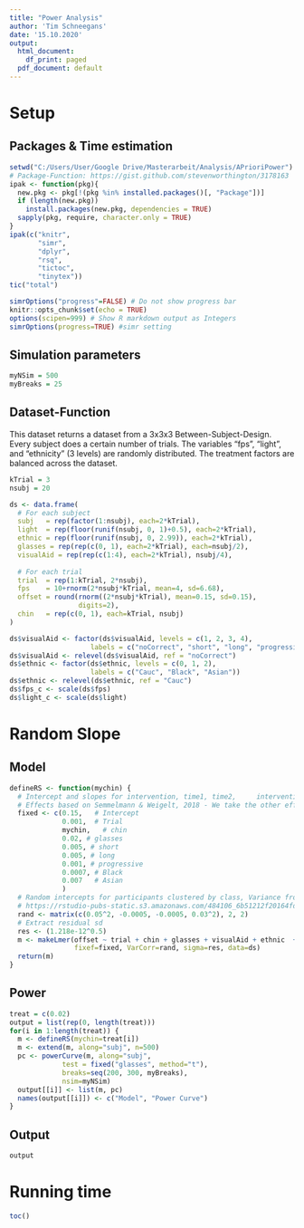```yaml
---
title: "Power Analysis"
author: 'Tim Schneegans'
date: '15.10.2020'
output:
  html_document:
    df_print: paged
  pdf_document: default
---
```


# Setup
## Packages & Time estimation
```r
setwd("C:/Users/User/Google Drive/Masterarbeit/Analysis/APrioriPower")
# Package-Function: https://gist.github.com/stevenworthington/3178163
ipak <- function(pkg){
  new.pkg <- pkg[!(pkg %in% installed.packages()[, "Package"])]
  if (length(new.pkg)) 
    install.packages(new.pkg, dependencies = TRUE)
  sapply(pkg, require, character.only = TRUE)
}
ipak(c("knitr",
       "simr",
       "dplyr",
       "rsq",
       "tictoc",
       "tinytex"))
tic("total")

simrOptions("progress"=FALSE) # Do not show progress bar
knitr::opts_chunk$set(echo = TRUE)
options(scipen=999) # Show R markdown output as Integers
simrOptions(progress=TRUE) #simr setting
```

## Simulation parameters 
```r
myNSim = 500
myBreaks = 25
```

## Dataset-Function
This dataset returns a dataset from a 3x3x3 Between-Subject-Design. Every subject does a certain number of trials. The variables "fps", "light", and "ethnicity" (3 levels) are randomly distributed. The treatment factors are balanced across the dataset.  
```r
kTrial = 3
nsubj = 20 

ds <- data.frame(
  # For each subject
  subj   = rep(factor(1:nsubj), each=2*kTrial),
  light  = rep(floor(runif(nsubj, 0, 1)+0.5), each=2*kTrial),
  ethnic = rep(floor(runif(nsubj, 0, 2.99)), each=2*kTrial),
  glasses = rep(rep(c(0, 1), each=2*kTrial), each=nsubj/2),
  visualAid = rep(rep(c(1:4), each=2*kTrial), nsubj/4),
  
  # For each trial
  trial  = rep(1:kTrial, 2*nsubj),
  fps    = 10+rnorm(2*nsubj*kTrial, mean=4, sd=6.68),
  offset = round(rnorm((2*nsubj*kTrial), mean=0.15, sd=0.15),
                 digits=2),
  chin   = rep(c(0, 1), each=kTrial, nsubj)
)

ds$visualAid <- factor(ds$visualAid, levels = c(1, 2, 3, 4), 
                    labels = c("noCorrect", "short", "long", "progressive"))
ds$visualAid <- relevel(ds$visualAid, ref = "noCorrect")
ds$ethnic <- factor(ds$ethnic, levels = c(0, 1, 2), 
                    labels = c("Cauc", "Black", "Asian"))
ds$ethnic <- relevel(ds$ethnic, ref = "Cauc")
ds$fps_c <- scale(ds$fps)
ds$light_c <- scale(ds$light)
```

# Random Slope
## Model
```r
defineRS <- function(mychin) {
  # Intercept and slopes for intervention, time1, time2,     intervention:time1, intervention:time2
  # Effects based on Semmelmann & Weigelt, 2018 - We take the other effects * 3 
  fixed <- c(0.15,   # Intercept
             0.001,  # Trial
             mychin,   # chin
             0.02, # glasses 
             0.005, # short
             0.005, # long
             0.001, # progressive
             0.0007, # Black
             0.007   # Asian
             )
  # Random intercepts for participants clustered by class, Variance from above
  # https://rstudio-pubs-static.s3.amazonaws.com/484106_6b51212f20164fdd88cd7cce89bdef79.html
  rand <- matrix(c(0.05^2, -0.0005, -0.0005, 0.03^2), 2, 2)
  # Extract residual sd
  res <- (1.218e-12^0.5)
  m <- makeLmer(offset ~ trial + chin + glasses + visualAid + ethnic  + (1 + chin |subj),
                fixef=fixed, VarCorr=rand, sigma=res, data=ds)
  return(m)
}
```

## Power
```r
treat = c(0.02)
output = list(rep(0, length(treat)))
for(i in 1:length(treat)) {
  m <- defineRS(mychin=treat[i])
  m <- extend(m, along="subj", n=500)
  pc <- powerCurve(m, along="subj", 
             test = fixed("glasses", method="t"), 
             breaks=seq(200, 300, myBreaks), 
             nsim=myNSim)
  output[[i]] <- list(m, pc)
  names(output[[i]]) <- c("Model", "Power Curve")
}
```

## Output
```r
output
```

# Running time 
```r
toc()
```